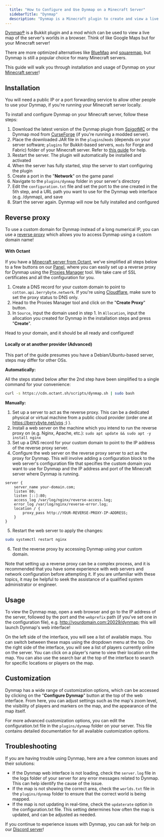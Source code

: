 ```yaml
---
  title: "How to Configure and Use Dynmap on a Minecraft Server"
  sidebarTitle: "Dynmap"
  description: "Dynmap is a Minecraft plugin to create and view a live map of your Minecraft server world"
---
```


[Dynmap®](https://github.com/webbukkit/dynmap) is a Bukkit plugin and a mod which can be used to view a live map of the server's worlds in a browser. Think of like Google Maps but for your Minecraft server!

There are more optimized alternatives like [BlueMap](https://github.com/BlueMap-Minecraft/BlueMap) and [squaremap](https://github.com/jpenilla/squaremap), but Dynmap is still a popular choice for many Minecraft servers.<br/>

This guide will walk you through installation and usage of Dynmap on your [Minecraft server](https://octant.sh/games/minecraft)!

## Installation

<Warning>
    You will need a public IP or a port forwarding service to allow other people to use your Dynmap, if you're running your Minecraft server locally.
</Warning>

To install and configure Dynmap on your Minecraft server, follow these steps:

1. Download the latest version of the Dynmap plugin from [SpigotMC](https://www.spigotmc.org/resources/dynmap%C2%AE.274/) or the Dynmap mod from [CurseForge](https://www.curseforge.com/minecraft/mc-mods/dynmapforge) (if you're running a modded server).
2. Place the downloaded JAR file in the `plugins`/`mods` (depends on your server software; `plugins` for Bukkit-based servers, `mods` for Forge and Fabric) folder of your Minecraft server. Refer to [this guide](../../../panel/importing-files) for help.
3. Restart the server. The plugin will automatically be installed and activated
4. When the server has fully started, stop the server to start configuring the plugin
5. Create a port in the "**Network**" on the game panel
6. Navigate to the `plugins/dynmap` folder in your server's directory
7. Edit the `configuration.txt` file and set the port to the one created in the 5th step, and a URL path you want to use for the Dynmap web interface (e.g. /dynmap), and save
8. Start the server again. Dynmap will now be fully installed and configured

## Reverse proxy

To use a custom domain for Dynmap instead of a long numerical IP, you can use a [reverse proxy](https://en.wikipedia.org/wiki/Reverse_proxy) which allows you to access Dynmap using a custom domain name!

#### With Octant

If you have a [Minecraft server from Octant](https://octant.sh/games/minecraft), we've simplified all steps below to a few buttons on our [Panel](https://my.octant.sh), where you can easily set up a reverse proxy for Dynmap using the [Proxies Manager](panel/proxies) tool. We take care of SSL certificates and all the configuration for you.

1. Create a DNS record for your custom domain to point to `cotton.api.berrybyte.network`. If you're using [Cloudflare](https://cloudflare.com), make sure to set the proxy status to DNS only.
2. Head to the Proxies Manager tool and click on the "**Create Proxy**" button.
3. In `Source`, input the domain used in step 1. In `Allocation`, input the allocation you created for Dynmap in the installation steps and press "**Create**".

Head to your domain, and it should be all ready and configured!

#### Locally or at another provider (Advanced)

<Warning>
    This part of the guide presumes you have a Debian/Ubuntu-based server, steps may differ for other OSs.
</Warning>

**Automatically:**

All the steps stated below after the 2nd step have been simplified to a single command for your convenience:

```bash dynmap.conf
curl -s https://cdn.octant.sh/scripts/dynmap.sh | sudo bash
```

**Manually:**

1. Set up a server to act as the reverse proxy. This can be a dedicated physical or virtual machine from a public cloud provider (order one at https://berrybyte.net/vps ;) ).
2. Install a web server on the machine which you intend to run the reverse proxy on (e.g. Nginx, Apache, etc.): `sudo apt update && sudo apt -y install nginx`
3. Set up a DNS record for your custom domain to point to the IP address of the reverse proxy server.
4. Configure the web server on the reverse proxy server to act as the proxy for Dynmap. This will involve adding a configuration block to the web server's configuration file that specifies the custom domain you want to use for Dynmap and the IP address and port of the Minecraft server where Dynmap is running.

```nginx dynmap.conf
server {                                                                                                                                                   
    server_name your-domain.com;
    listen 80;
    listen [::]:80;
    access_log /var/log/nginx/reverse-access.log;
    error_log /var/log/nginx/reverse-error.log;
    location / {
        proxy_pass http://YOUR-REVERSE-PROXY-IP-ADDRESS;
    }
} 
```

5. Restart the web server to apply the changes:

```bash
sudo systemctl restart nginx
```

6. Test the reverse proxy by accessing Dynmap using your custom domain.

Note that setting up a reverse proxy can be a complex process, and it is recommended that you have some experience with web servers and network configuration before attempting it. If you are unfamiliar with these topics, it may be helpful to seek the assistance of a qualified system administrator or engineer.

## Usage

To view the Dynmap map, open a web browser and go to the IP address of the server, followed by the port and the `webprefix` path (if you've set one in the configuration file), e.g. http://yourdomain.com:20029/dynmap; this will launch Dynmap's web interface!

On the left side of the interface, you will see a list of available maps. You can switch between these maps using the dropdown menu at the top. On the right side of the interface, you will see a list of players currently online on the server. You can click on a player's name to view their location on the map. You can also use the search bar at the top of the interface to search for specific locations or players on the map.

## Customization

Dynmap has a wide range of customization options, which can be accessed by clicking on the "**Configure Dynmap**" button at the top of the web interface. From here, you can adjust settings such as the map's zoom level, the visibility of players and markers on the map, and the appearance of the map itself.

For more advanced customization options, you can edit the configuration.txt file in the `plugins/dynmap` folder on your server. This file contains detailed documentation for all available customization options.

## Troubleshooting

If you are having trouble using Dynmap, here are a few common issues and their solutions:

- If the Dynmap web interface is not loading, check the `server.log` file in the logs folder of your server for any error messages related to Dynmap. This can help identify the cause of the issue.
- If the map is not showing the correct area, check the `worlds.txt` file in the `plugins/dynmap` folder to ensure that the correct world is being mapped.
- If the map is not updating in real-time, check the `updaterate` option in the configuration.txt file. This setting determines how often the map is updated, and can be adjusted as needed.

If you continue to experience issues with Dynmap, you can ask for help on our [Discord server](https://discord.gg/compute)!